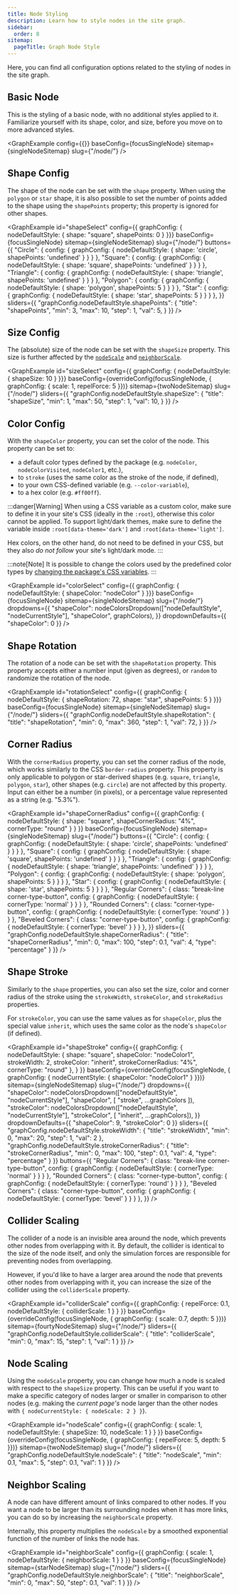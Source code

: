 ```yaml
---
title: Node Styling
description: Learn how to style nodes in the site graph.
sidebar:
  order: 8
sitemap:
  pageTitle: Graph Node Style
---
```



Here, you can find all configuration options related to the styling of nodes in the site graph.

## Basic Node

This is the styling of a basic node, with no additional styles applied to it.
Familiarize yourself with its shape, color, and size, before you move on to more advanced styles.

<GraphExample config={{}} baseConfig={focusSingleNode} sitemap={singleNodeSitemap} slug={"/node/"} />


## Shape Config
The shape of the node can be set with the `shape` property.
When using the `polygon` or `star` shape, it is also possible to set the number of points added to the shape
using the `shapePoints` property; this property is ignored for other shapes.

<GraphExample id="shapeSelect"
  	config={{ graphConfig: { nodeDefaultStyle: { shape: "square", shapePoints: 0 } }}}
	baseConfig={focusSingleNode} sitemap={singleNodeSitemap} slug={"/node/"}
	buttons={{
		"Circle": { config: { graphConfig: { nodeDefaultStyle: { shape: 'circle', shapePoints: 'undefined' } } } },
		"Square": { config: { graphConfig: { nodeDefaultStyle: { shape: 'square', shapePoints: 'undefined' } } } },
		"Triangle": { config: { graphConfig: { nodeDefaultStyle: { shape: 'triangle', shapePoints: 'undefined' } } } },
		"Polygon": { config: { graphConfig: { nodeDefaultStyle: { shape: 'polygon', shapePoints: 5 } } } },
		"Star": { config: { graphConfig: { nodeDefaultStyle: { shape: 'star', shapePoints: 5 } } } },
	}}
	sliders={{
		"graphConfig.nodeDefaultStyle.shapePoints": {
			"title": "shapePoints",
			"min": 3,
			"max": 10,
			"step": 1,
			"val": 5,
		}
	}}
/>

## Size Config
The (absolute) size of the node can be set with the `shapeSize` property.
This size is further affected by the [`nodeScale`](#node-scaling) and [`neighborScale`](#neighbor-scaling).

<GraphExample id="sizeSelect"
  	config={{ graphConfig: { nodeDefaultStyle: { shapeSize: 10 } }}}
  	baseConfig={overrideConfig(focusSingleNode, { graphConfig: { scale: 1, repelForce: 5 }})} sitemap={twoNodeSitemap} slug={"/node/"}
	sliders={{
		"graphConfig.nodeDefaultStyle.shapeSize": {
			"title": "shapeSize",
			"min": 1,
			"max": 50,
			"step": 1,
			"val": 10,
		}
	}}
/>


## <Badge text="New" variant="caution" size="large" /> Color Config
With the `shapeColor` property, you can set the color of the node.
This property can be set to:
- a default color types defined by the package (e.g. `nodeColor`, `nodeColorVisited`, `nodeColor1`, etc.),
- to `stroke` (uses the same color as the stroke of the node, if defined),
- to your own CSS-defined variable (e.g. `--color-variable`),
- to a hex color (e.g. `#ff00ff`).

:::danger[Warning]
When using a CSS variable as a custom color, make sure to define it in your site's CSS (ideally in the `:root`),
otherwise this color cannot be applied.
To support light/dark themes, make sure to define the variable inside `:root[data-theme='dark']`
and `:root[data-theme='light']`.

Hex colors, on the other hand, do not need to be defined in your CSS, but they also _do not follow_ your site's light/dark mode.
:::

:::note[Note]
It is possible to change the colors used by the predefined color types
by [changing the package's CSS variables](/starlight-site-graph/configuration/css/variables#nodes).
:::


<GraphExample id="colorSelect"
	config={{ graphConfig: { nodeDefaultStyle: { shapeColor: "nodeColor" } }}}
	baseConfig={focusSingleNode} sitemap={singleNodeSitemap} slug={"/node/"}
	dropdowns={{
		"shapeColor": nodeColorsDropdown(["nodeDefaultStyle", "nodeCurrentStyle"], "shapeColor", graphColors),
	}}
    dropdownDefaults={{
		"shapeColor": 0
	}}
/>


## Shape Rotation
The rotation of a node can be set with the `shapeRotation` property.
This property accepts either a number input (given as degrees), or `random` to randomize the rotation of the node.

<GraphExample id="rotationSelect"
	config={{ graphConfig: { nodeDefaultStyle: { shapeRotation: 72, shape: "star", shapePoints: 5 } }}}
    baseConfig={focusSingleNode} sitemap={singleNodeSitemap} slug={"/node/"}
	sliders={{
		"graphConfig.nodeDefaultStyle.shapeRotation": {
			"title": "shapeRotation",
			"min": 0,
			"max": 360,
			"step": 1,
			"val": 72,
		}
	}}
/>


## Corner Radius
With the `cornerRadius` property, you can set the corner radius of the node,
which works similarly to the CSS `border-radius` property.
This property is only applicable to polygon or star-derived shapes (e.g. `square`, `triangle`, `polygon`, `star`),
other shapes (e.g. `circle`) are not affected by this property.
Input can either be a number (in pixels), or a percentage value represented as a string (e.g. "5.3%").

<GraphExample id="shapeCornerRadius"
			  config={{
				graphConfig: {
					nodeDefaultStyle: {
						shape: "square",
						shapeCornerRadius: "4%",
						cornerType: "round"
					}
				}
			  }}
			  baseConfig={focusSingleNode} sitemap={singleNodeSitemap} slug={"/node/"}
			  buttons={{
				  "Circle": { config: { graphConfig: { nodeDefaultStyle: { shape: 'circle', shapePoints: 'undefined' } } } },
				  "Square": { config: { graphConfig: { nodeDefaultStyle: { shape: 'square', shapePoints: 'undefined' } } } },
				  "Triangle": { config: { graphConfig: { nodeDefaultStyle: { shape: 'triangle', shapePoints: 'undefined' } } } },
				  "Polygon": { config: { graphConfig: { nodeDefaultStyle: { shape: 'polygon', shapePoints: 5 } } } },
				  "Star": { config: { graphConfig: { nodeDefaultStyle: { shape: 'star', shapePoints: 5 } } } },
				  "Regular Corners": { class: "break-line corner-type-button", config: { graphConfig: { nodeDefaultStyle: { cornerType: 'normal' } } } },
				  "Rounded Corners": { class: "corner-type-button", config: { graphConfig: { nodeDefaultStyle: { cornerType: 'round' } } } },
				  "Beveled Corners": { class: "corner-type-button", config: { graphConfig: { nodeDefaultStyle: { cornerType: 'bevel' } } } },
			  }}
			  sliders={{
				  "graphConfig.nodeDefaultStyle.shapeCornerRadius": {
					  "title": "shapeCornerRadius",
					  "min": 0,
					  "max": 100,
					  "step": 0.1,
					  "val": 4,
					  "type": "percentage"
				  }
			  }}
/>


## Shape Stroke
Similarly to the `shape` properties, you can also set the size, color and corner radius of the stroke
using the `strokeWidth`, `strokeColor`, and `strokeRadius` properties.

For `strokeColor`, you can use the same values as for `shapeColor`, plus the special value `inherit`,
which uses the same color as the node's `shapeColor` (if defined).

<GraphExample id="shapeStroke"
			  config={{
				graphConfig: {
					nodeDefaultStyle: {
						shape: "square",
						shapeColor: "nodeColor1",
						strokeWidth: 2,
						strokeColor: "inherit",
						strokeCornerRadius: "4%",
						cornerType: "round"
					},
				}
			  }}
			  baseConfig={overrideConfig(focusSingleNode, { graphConfig: { nodeCurrentStyle: { shapeColor: "nodeColor1" } }})}
			  sitemap={singleNodeSitemap} slug={"/node/"}
			  dropdowns={{
				  "shapeColor": nodeColorsDropdown(["nodeDefaultStyle", "nodeCurrentStyle"], "shapeColor", [ "stroke", ...graphColors ]),
				  "strokeColor": nodeColorsDropdown(["nodeDefaultStyle", "nodeCurrentStyle"], "strokeColor", [ "inherit", ...graphColors]),
			  }}
			  dropdownDefaults={{
				  "shapeColor": 9,
				  "strokeColor": 0
			  }}
			  sliders={{
				  "graphConfig.nodeDefaultStyle.strokeWidth": {
					  "title": "strokeWidth",
					  "min": 0,
					  "max": 20,
					  "step": 1,
					  "val": 2
				  },
				  "graphConfig.nodeDefaultStyle.strokeCornerRadius": {
					  "title": "strokeCornerRadius",
					  "min": 0,
					  "max": 100,
					  "step": 0.1,
					  "val": 4,
					  "type": "percentage"
				  }
			  }}
			  buttons={{
				  "Regular Corners": { class: "break-line corner-type-button", config: { graphConfig: { nodeDefaultStyle: { cornerType: 'normal' } } } },
				  "Rounded Corners": { class: "corner-type-button", config: { graphConfig: { nodeDefaultStyle: { cornerType: 'round' } } } },
				  "Beveled Corners": { class: "corner-type-button", config: { graphConfig: { nodeDefaultStyle: { cornerType: 'bevel' } } } },
			  }}
/>


## Collider Scaling

The collider of a node is an invisible area around the node, which prevents other nodes from overlapping with it.
By default, the collider is identical to the size of the node itself, and only the simulation forces are responsible
for preventing nodes from overlapping.

However, if you'd like to have a larger area around the node that prevents other nodes from overlapping with it,
you can increase the size of the collider using the `colliderScale` property.

<GraphExample id="colliderScale"
			  config={{
				graphConfig: {
					repelForce: 0.1,
					nodeDefaultStyle: {
						colliderScale: 1
					}
				}
			  }}
			  baseConfig={overrideConfig(focusSingleNode, { graphConfig: { scale: 0.7, depth: 5 }})} sitemap={fourtyNodeSitemap} slug={"/node/"}
			  sliders={{
				  "graphConfig.nodeDefaultStyle.colliderScale": {
					  "title": "colliderScale",
					  "min": 0,
					  "max": 15,
					  "step": 1,
					  "val": 1
				  }
			  }}
/>


## Node Scaling

Using the `nodeScale` property, you can change how much a node is scaled with respect to the `shapeSize` property.
This can be useful if you want to make a specific category of nodes larger or smaller in comparison to other nodes
(e.g. making the _current page's_ node larger than the other nodes with `{ nodeCurrentStyle: { nodeScale: 2 } }`).

<GraphExample id="nodeScale"
			  config={{
				graphConfig: {
					scale: 1,
					nodeDefaultStyle: {
						shapeSize: 10,
						nodeScale: 1
					}
				}
			  }}
			  baseConfig={overrideConfig(focusSingleNode, { graphConfig: { repelForce: 5, depth: 5 }})} sitemap={twoNodeSitemap} slug={"/node/"}
			  sliders={{
				  "graphConfig.nodeDefaultStyle.nodeScale": {
					  "title": "nodeScale",
					  "min": 0.1,
					  "max": 5,
					  "step": 0.1,
					  "val": 1
				  }
			  }}
/>

## Neighbor Scaling

A node can have different amount of links compared to other nodes.
If you want a node to be larger than its surrounding nodes when it has more links,
you can do so by increasing the `neighborScale` property.

Internally, this property multiplies the `nodeScale` by a smoothed exponential function of the number of links the node has.

<GraphExample id="neighborScale"
			  config={{
				graphConfig: {
					scale: 1,
					nodeDefaultStyle: {
						neighborScale: 1
					}
				}
			  }}
			  baseConfig={focusSingleNode} sitemap={starNodeSitemap} slug={"/node/"}
			  sliders={{
				  "graphConfig.nodeDefaultStyle.neighborScale": {
					  "title": "neighborScale",
					  "min": 0,
					  "max": 50,
					  "step": 0.1,
					  "val": 1
				  }
			  }}
/>
